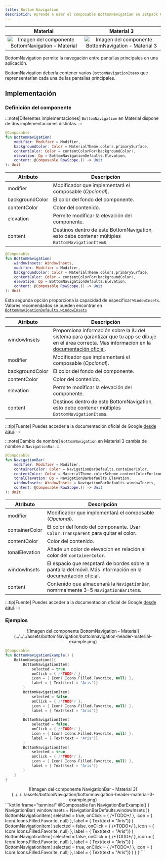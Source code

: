 ```yaml
---
title: Bottom Navigation
description: Aprende a usar el composable BottomNavigation en Jetpack Compose.
---
```



| Material| Material 3| 
| :----------------: | :------: |
![Imagen del componente BottomNavigation - Material](../../../assets/bottomNavigation/bottomnavigation-header-material.png)|![Imagen del componente BottomNavigation - Material 3](../../../assets/bottomNavigation/bottomnavigation-header-material-3.png)

BottomNavigation permite la navegación entre pantallas principales en una aplicación. 

BottomNavigation debería contener varios `BottomNavigationItem`s que reprensentarían cada una de las pantallas principales.

## Implementación

### Definición del componente



<Tabs>
<TabItem label="Material">

:::note[Diferentes implementaciones]
`BottomNavigation` en Material dispone de dos implementaciones distintas.
:::

```kotlin frame="terminal"
@Composable
fun BottomNavigation(
    modifier: Modifier = Modifier,
    backgroundColor: Color = MaterialTheme.colors.primarySurface,
    contentColor: Color = contentColorFor(backgroundColor),
    elevation: Dp = BottomNavigationDefaults.Elevation,
    content: @Composable RowScope.() -> Unit
): Unit
```

Atributo | Descripción
------ | -----------
modifier | Modificador que implementará el composable (_Opcional_).
backgroundColor | El color del fondo del componente.
contentColor | Color del contenido.
elevation | Permite modificar la elevación del componente.
content | Destinos dentro de este BottomNavigation, esto debe contener múltiples `BottomNavigationItem`s.


```kotlin frame="terminal"
@Composable
fun BottomNavigation(
    windowInsets: WindowInsets,
    modifier: Modifier = Modifier,
    backgroundColor: Color = MaterialTheme.colors.primarySurface,
    contentColor: Color = contentColorFor(backgroundColor),
    elevation: Dp = BottomNavigationDefaults.Elevation,
    content: @Composable RowScope.() -> Unit
): Unit
```
Esta segunda opción proporciona la capacidad de especificar `WindowInsets`. Valores recomendados se pueden encontrar en [`BottomNavigationDefaults.windowInsets`](https://developer.android.com/reference/kotlin/androidx/compose/material/BottomNavigationDefaults#windowInsets())

Atributo | Descripción
------ | -----------
windowInsets | Proporciona información sobre la IU del sistema para garantizar que tu app se dibuje en el área correcta. Mas información en la [documentación oficial](https://developer.android.com/jetpack/compose/layouts/insets?hl=es-419).
modifier | Modificador que implementará el composable (_Opcional_).
backgroundColor | El color del fondo del componente.
contentColor | Color del contenido.
elevation | Permite modificar la elevación del componente.
content | Destinos dentro de este BottomNavigation, esto debe contener múltiples `BottomNavigationItem`s.

:::tip[Fuente]
Puedes acceder a la documentación oficial de Google
[desde aquí](https://developer.android.com/reference/kotlin/androidx/compose/material/package-summary#BottomNavigation(androidx.compose.ui.Modifier,androidx.compose.ui.graphics.Color,androidx.compose.ui.graphics.Color,androidx.compose.ui.unit.Dp,kotlin.Function1)).
:::

</TabItem>

<TabItem label="Material 3">

:::note[Cambio de nombre]
`BottomNavigation` en Material 3 cambia de nombre a `NavigationBar`.
:::

```kotlin frame="terminal"
@Composable
fun NavigationBar(
    modifier: Modifier = Modifier,
    containerColor: Color = NavigationBarDefaults.containerColor,
    contentColor: Color = MaterialTheme.colorScheme.contentColorFor(containerColor),
    tonalElevation: Dp = NavigationBarDefaults.Elevation,
    windowInsets: WindowInsets = NavigationBarDefaults.windowInsets,
    content: @Composable RowScope.() -> Unit
): Unit
```

Atributo | Descripción
------ | -----------
modifier | Modificador que implementará el composable (_Opcional_).
containerColor | El color del fondo del componente. Usar `Color.Transparent` para quitar el color.
contentColor | Color del contenido.
tonalElevation | Añade un color de elevacíon en relación al color del `containerColor`.
windowInsets | El espacio que respetará de bordes sobre la pantalla del móvil. Más información en la [documentación oficial](https://developer.android.com/jetpack/compose/layouts/insets?hl=es-419).
content | Contenido que almacenará la `NavigationBar`, nomrmalmente 3-5 `NavigationBarItem`s.

:::tip[Fuente]
Puedes acceder a la documentación oficial de Google
[desde aquí](https://developer.android.com/reference/kotlin/androidx/compose/material3/package-summary#navigationbar).
:::
</TabItem>
</Tabs>


### Ejemplos

<Tabs>
<TabItem label="Material">

<center>![Imagen del componente BottomNavigation - Material](../../../assets/bottomNavigation/bottomnavigation-header-material-example.png)</center>

```kotlin frame="terminal"
@Composable
fun BottomNavigationExample() {
    BottomNavigation(){
        BottomNavigationItem(
            selected = true,
            onClick = { /*TODO*/ },
            icon = { Icon( Icons.Filled.Favorite, null) },
            label = { Text(text = "Aris")}
        )
        BottomNavigationItem(
            selected = false,
            onClick = { /*TODO*/ },
            icon = { Icon( Icons.Filled.Favorite, null) },
            label = { Text(text = "Aris")}
        )
        BottomNavigationItem(
            selected = false,
            onClick = { /*TODO*/ },
            icon = { Icon( Icons.Filled.Favorite, null) },
            label = { Text(text = "Aris")}
        )
        BottomNavigationItem(
            selected = true,
            onClick = { /*TODO*/ },
            icon = { Icon( Icons.Filled.Favorite, null) },
            label = { Text(text = "Aris")}
        )
    }
}
```

</TabItem>
<TabItem label="Material 3">

<center>![Imagen del componente NavigationBar - Material 3](../../../assets/bottomNavigation/bottomnavigation-header-material-3-example.png)</center>
```kotlin frame="terminal"
@Composable
fun NavigationBarExample() {
    NavigationBar( windowInsets = NavigationBarDefaults.windowInsets ){
        BottomNavigationItem(
            selected = true,
            onClick = { /*TODO*/ },
            icon = { Icon( Icons.Filled.Favorite, null) },
            label = { Text(text = "Aris")}
        )
        BottomNavigationItem(
            selected = false,
            onClick = { /*TODO*/ },
            icon = { Icon( Icons.Filled.Favorite, null) },
            label = { Text(text = "Aris")}
        )
        BottomNavigationItem(
            selected = false,
            onClick = { /*TODO*/ },
            icon = { Icon( Icons.Filled.Favorite, null) },
            label = { Text(text = "Aris")}
        )
        BottomNavigationItem(
            selected = true,
            onClick = { /*TODO*/ },
            icon = { Icon( Icons.Filled.Favorite, null) },
            label = { Text(text = "Aris")}
        )
    }
}
```

</TabItem>
</Tabs>

